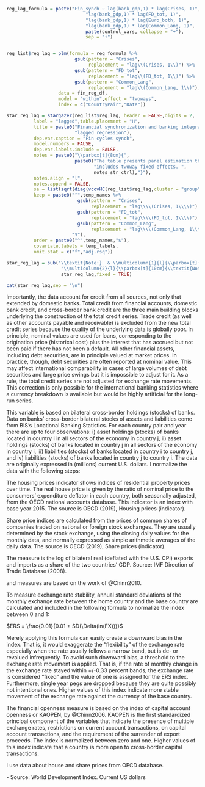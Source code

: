 
<!-- \subsection{Financial cycle components} -->

<!-- ```{r get_components_reg} -->

<!-- components_list = list(Credit = "Total_Credit_real_ret", -->
<!--                        HousePrice = "HousePrice_real_ret", -->
<!--                        SharePrice = "SharePrice_real_ret", -->
<!--                        FinCycle = "FinCycle_ret") -->

<!-- if("FinCycle" %in% names(components_list)){ -->
<!--   country_df = country_df %>%  -->
<!--   rowwise() %>%  -->
<!--   mutate("FinCycle_ret" = mean(Total_Credit_real_ret, HousePrice_real_ret)) -->
<!--   } -->

<!-- res_list = lapply(names(components_list), function(temp_name){ -->

<!--   source_name = components_list[[temp_name]] -->

<!--   target_name = paste0(temp_name,"_synch") -->

<!--   temp_df = country_df %>%  -->
<!--   select(Date, Country, source_name) %>%  -->
<!--   get.neg.abs.diff() %>%  -->
<!--   rename(!!sym(target_name) := !!sym(source_name)) -->


<!--   return(plm(formula = gsub("Fin_synch",target_name,reg_formula, -->
<!--                             fixed = TRUE) %>%  -->
<!--                formula(), -->
<!--              data = fin_reg_df %>%  -->
<!--                left_join(.,temp_df, by = c("Date","CountryPair")), -->
<!--              model = "within",effect = "twoways", -->
<!--              index = c("CountryPair","Date"))) -->


<!-- }) -->

<!-- names(res_list) = names(components_list) -->



<!-- ``` -->


<!-- ```{r get_components_tables, include=FALSE} -->

<!-- tables_list = lapply(names(res_list), function(temp_name){ -->

<!--   star = stargazer(res_list[[temp_name]], header = FALSE,digits = 2, -->
<!--           label = temp_name,table.placement = "H", -->
<!--           title = paste0("Financial synchronization and banking integration: ", -->
<!--                          "panel specification"), -->
<!--           dep.var.caption = paste(temp_name,"cycle synch"), -->
<!--           model.numbers = FALSE, -->
<!--           dep.var.labels.include = FALSE, -->
<!--           notes = paste0("\\parbox[t]{8cm}{", -->
<!--                          paste0("The table presents panel estimation that ", -->
<!--                                 "includes twoway fixed effects", -->
<!--                                 " and country-pair ", -->
<!--                                 " specific linear time trend. ", -->
<!--                                 notes_str_ctrl,"}")), -->
<!--           notes.align = "l", -->
<!--           notes.append = FALSE, -->
<!--           se = list(sqrt(diag(vcovHC(res_list[[temp_name]], -->
<!--                                      cluster = "group")))), -->
<!--           keep = paste0("^",temp_names,"$"), -->
<!--           order = paste0("^",temp_names,"$"), -->
<!--           covariate.labels = temp_labels, -->
<!--           omit.stat = c("f","adj.rsq")) -->

<!--   star = sub("\\textit{Note:}  & \\multicolumn{1}{l}{\\parbox[t]{8cm}{", -->
<!--              "\\multicolumn{2}{l}{\\parbox[t]{10cm}{\\textit{Note:} ", -->
<!--              star,fixed = TRUE) -->

<!--   return(star) -->



<!-- }) -->

<!-- ``` -->


<!-- ```{r output_credit_table, results="asis"} -->

<!-- cat(tables_list[[1]],sep = "\n")   -->



<!-- ``` -->


<!-- ```{r output_house_table, results="asis"} -->

<!-- cat(tables_list[[2]],sep = "\n")   -->



<!-- ``` -->


<!-- ```{r output_shares_table, results="asis"} -->

<!-- cat(tables_list[[3]],sep = "\n")   -->



<!-- ``` -->





<!-- Regression analysis lagged regression-->


```r

reg_lag_formula = paste("Fin_synch ~ lag(bank_gdp,1) * lag(Crises, 1)",
                             "lag(bank_gdp,1) * lag(FD_tot, 1)",
                             "lag(bank_gdp,1) * lag(Euro_both, 1)",
                             "lag(bank_gdp,1) * lag(Common_Lang, 1)",
                             paste(control_vars, collapse = "+"),
                             sep = "+")


reg_list$reg_lag = plm(formula = reg_formula %>% 
                         gsub(pattern = "Crises",
                              replacement = "lag\\(Crises, 1\\)") %>% 
                         gsub(pattern = "FD_tot",
                              replacement = "lag\\(FD_tot, 1\\)") %>% 
                         gsub(pattern = "Common_Lang",
                              replacement = "lag\\(Common_Lang, 1\\)"),
                   data = fin_reg_df,
                   model = "within",effect = "twoways",
                   index = c("CountryPair","Date"))


```


```r


star_reg_lag = stargazer(reg_list$reg_lag, header = FALSE,digits = 2,
          label = "lagged",table.placement = "H",
          title = paste0("Financial synchronization and banking integration: ",
                         "lagged regression"),
          dep.var.caption = "Fin cycles synch",
          model.numbers = FALSE,
          dep.var.labels.include = FALSE,
          notes = paste0("\\parbox[t]{8cm}{",
                         paste0("The table presents panel estimation that ",
                                "includes twoway fixed effects. ",
                                notes_str_ctrl),"}"),
          notes.align = "l",
          notes.append = FALSE,
          se = list(sqrt(diag(vcovHC(reg_list$reg_lag,cluster = "group")))),
          keep = paste0("^",temp_names %>% 
                          gsub(pattern = "Crises",
                               replacement = "lag\\\\(Crises, 1\\\\)") %>% 
                          gsub(pattern = "FD_tot",
                               replacement = "lag\\\\(FD_tot, 1\\\\)") %>% 
                          gsub(pattern = "Common_Lang",
                               replacement = "lag\\\\(Common_Lang, 1\\\\)"),
                        "$"),
          order = paste0("^",temp_names,"$"),
          covariate.labels = temp_labels,
          omit.stat = c("f","adj.rsq"))

star_reg_lag = sub("\\textit{Note:}  & \\multicolumn{1}{l}{\\parbox[t]{8cm}{",
                    "\\multicolumn{2}{l}{\\parbox[t]{10cm}{\\textit{Note:} ",
                    star_reg_lag,fixed = TRUE)


```


<!-- \subsection{Lagged regression} -->
<!-- To test for another specification issue I run a regression where every independend variable is lagged one period. This is done in order to align the lagged banking linkages (that were lagged to address endogeneity) and other variables. The results are presented in table \ref{lagged}, all the results are quantitatively similiar to the main results. -->

```r

cat(star_reg_lag,sep = "\n")

```


\subsection{Explanatory variables}

\textbf{Total credit}
Importantly, the data account for credit from all sources, not only that extended by domestic banks. Total credit from financial accounts, domestic bank credit, and cross-border bank credit are the three main building blocks underlying the construction of the total credit series. Trade credit (as well as other accounts payable and receivable) is excluded from the new total credit series because the quality of the underlying data is globally poor. In principle, nominal values are used for loans, corresponding to the origination price (historical cost) plus the interest that has accrued but not been paid if there has not been a default.  All other financial assets, including debt securities, are in principle valued at market prices. In practice, though, debt securities are often reported at nominal value. This may affect international comparability in cases of large volumes of debt securities and large price swings but it is impossible to adjust for it. As a rule, the total credit series are not adjusted for exchange rate movements. This correction is only possible for the international banking statistics where a currency breakdown is available but would be highly artificial for the long-run series.


\textbf{Bank linkages}
This variable is based on bilateral cross-border holdings (stocks) of banks. Data on banks’ cross-border bilateral stocks of assets and liabilities come from BIS’s Locational Banking Statistics. For each country pair and year there are up to four observations: i) asset holdings (stocks) of banks located in country i in all sectors of the economy in country j, ii) asset holdings (stocks) of banks located in country j in all sectors of the economy in country i, iii) liabilities (stocks) of banks located in country i to country j, and iv) liabilities (stocks) of banks located in country j to country i. The data are originally expressed in (millions) current U.S. dollars. I normalize the data with the following steps:

\begin{enumerate}
  \item
  Deflate the four series by the U.S. CPI index
  
  \item
  Standardize the series by dividing assets and liabilities by the sum of the
two countries’ GDP in each year (using data from World Bank’s World
Development Indicators).

  \item
  Take the average of the log value of real bilateral assets and liabilities in each year.

\end{enumerate}

\textbf{House Prices}

The housing prices indicator shows indices of residential property prices over time. The real house price is given by the ratio of nominal price to the consumers’ expenditure deflator in each country, both seasonally adjusted, from the OECD national accounts database. This indicator is an index with base year 2015. The source is OECD (2019), Housing prices (indicator).

\textbf{Share Prices}
Share price indices are calculated from the prices of common shares of companies traded on national or foreign stock exchanges. They are usually determined by the stock exchange, using the closing daily values for the monthly data, and normally expressed as simple arithmetic averages of the daily data. The source is OECD (2019), Share prices (indicator).



\textbf{Trading linkages} The measure is the log of bilateral real (deflated with the U.S. CPI) exports and imports as a share of the two countries’ GDP. Source: IMF Direction of Trade Database (2008).

\textbf{Financial openness} and \textbf{Exchange Rate Stability} measures are based on the work of @Chinn2010.
  

\textbf{Exchange Rate Stability}

To measure exchange rate stability, annual standard deviations of the monthly exchange rate
between the home country and the base country are calculated and included in the following
formula to normalize the index between 0 and 1:

$ERS = \frac{0.01}{0.01 + SD(\Delta(ln(FX)))}$

Merely applying this formula can easily create a downward bias in the index. That is, it would exaggerate the “flexibility” of the exchange rate especially when the rate usually follows a narrow band, but is de- or revalued infrequently. To avoid such downward bias, a threshold to the exchange rate movement is applied. That is, if the rate of monthly change in the exchange rate stayed within +/-0.33 percent bands, the exchange rate is considered “fixed” and the value of one is assigned for the ERS index. Furthermore, single year pegs are dropped because they are quite possibly not intentional ones. Higher values of this index indicate more stable movement of the exchange rate against the currency of the base country.


\textbf{Financial openness}

The financial openness measure is based on the index of capital account openness or KAOPEN, by @Chinn2006. KAOPEN is the first standardized principal component of the variables that indicate the presence of multiple exchange rates, restrictions on current account transactions, on capital account transactions, and the requirement of the surrender of export proceeds. The index is normalized between zero and one. Higher values of this index indicate that a country is more open to cross-border capital transactions.


\textbf{Asset prices}
I use data about house and share prices from OECD database.

\textbf{GDP} - Source: World Development Index. Current US dollars

